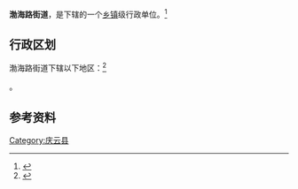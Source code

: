 {{中国乡级行政区
|景观照片文件名 = 
|景观照片描述 = 
|汉语拼音 = 
|其他语言 = 
|其他语言名称 = 
|旧称 = 
|地名出处 = 
|位置图文件名 = 
|位置图描述 = 
|自定义图片= 
|建置时间 = 
|政府驻地 = 
|毗邻 = 
|总面积 = 
|总人口 = 
|总人口年份 = 
|户籍人口 = 
|户籍人口年份 = 
|常住人口 = 
|常住人口年份 = 
|人口密度 = 
|GDP = 
|GDP年份 = 
|邮政编码 = 
|电话区号 = 534
|官方网站 = 
|网站名称 = 
|37/14/23/001/000}}

'''渤海路街道'''，是{{PRC admin/fullname|37/14/23/001/000|3}}下辖的一个[[乡镇|乡镇]]级行政单位。<ref>{{PRC admin/ref sgc|{{PRC admin/parent|37/14/23/001/000}}}}</ref>

== 行政区划 ==

渤海路街道下辖以下地区：<ref>{{PRC admin/ref sgc|37/14/23/001/000}}</ref>

{{PRC admin/children|37/14/23/001/000}}。

== 参考资料 ==

{{reflist}}

{{行政区划小作品}}
{{PRC admin/navcat|37/14/23/001/000}}

[[Category:庆云县|Category:庆云县]]
